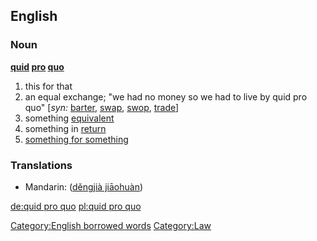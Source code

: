 ==English==

===Noun===
'''[[quid]] [[pro]] [[quo]]'''

# this for that
# an equal exchange; "we had no money so we had to live by quid pro quo" [''syn:'' [[barter]], [[swap]], [[swop]], [[trade]]]
# something [[equivalent]]
# something in [[return]]
# [[something for something]]

===Translations===
{{rfc-level|Translations at L3+ (AutoFormat would have corrected level of Translations)}}
{{top}}
*Mandarin: {{zh-ts|等價交換|等价交换}} ([[děngjià jiāohuàn]])
{{mid}}
{{bottom}}

[[Category:English borrowed words]]
[[Category:Law]]

[[de:quid pro quo]]
[[pl:quid pro quo]]